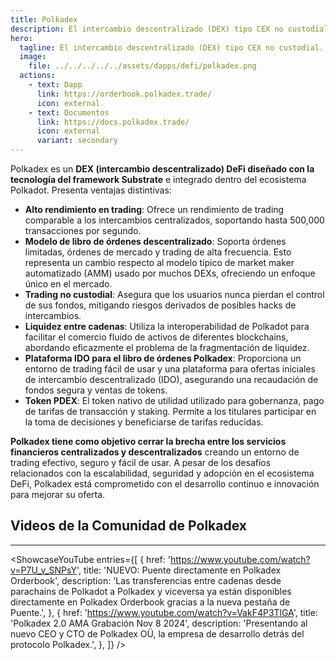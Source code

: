 ```yaml
---
title: Polkadex
description: El intercambio descentralizado (DEX) tipo CEX no custodial para DotSama y más allá.
hero:
  tagline: El intercambio descentralizado (DEX) tipo CEX no custodial.
  image: 
    file: ../../../../../assets/dapps/defi/polkadex.png
  actions:
    - text: Dapp
      link: https://orderbook.polkadex.trade/
      icon: external
    - text: Documentos
      link: https://docs.polkadex.trade/
      icon: external
      variant: secondary
---
```



Polkadex es un **DEX (intercambio descentralizado) DeFi diseñado con la tecnología del framework Substrate** e integrado dentro del ecosistema Polkadot. Presenta ventajas distintivas:
- **Alto rendimiento en trading**: Ofrece un rendimiento de trading comparable a los intercambios centralizados, soportando hasta 500,000 transacciones por segundo.
- **Modelo de libro de órdenes descentralizado**: Soporta órdenes limitadas, órdenes de mercado y trading de alta frecuencia. Esto representa un cambio respecto al modelo típico de market maker automatizado (AMM) usado por muchos DEXs, ofreciendo un enfoque único en el mercado.
- **Trading no custodial**: Asegura que los usuarios nunca pierdan el control de sus fondos, mitigando riesgos derivados de posibles hacks de intercambios.
- **Liquidez entre cadenas**: Utiliza la interoperabilidad de Polkadot para facilitar el comercio fluido de activos de diferentes blockchains, abordando eficazmente el problema de la fragmentación de liquidez.
- **Plataforma IDO para el libro de órdenes Polkadex**: Proporciona un entorno de trading fácil de usar y una plataforma para ofertas iniciales de intercambio descentralizado (IDO), asegurando una recaudación de fondos segura y ventas de tokens.
- **Token PDEX**: El token nativo de utilidad utilizado para gobernanza, pago de tarifas de transacción y staking. Permite a los titulares participar en la toma de decisiones y beneficiarse de tarifas reducidas.

**Polkadex tiene como objetivo cerrar la brecha entre los servicios financieros centralizados y descentralizados** creando un entorno de trading efectivo, seguro y fácil de usar. A pesar de los desafíos relacionados con la escalabilidad, seguridad y adopción en el ecosistema DeFi, Polkadex está comprometido con el desarrollo continuo e innovación para mejorar su oferta.

## Videos de la Comunidad de Polkadex
------------
<ShowcaseYouTube
  entries={[
    {
      href: 'https://www.youtube.com/watch?v=P7U_v_SNPsY',
      title: 'NUEVO: Puente directamente en Polkadex Orderbook',
      description: 'Las transferencias entre cadenas desde parachains de Polkadot a Polkadex y viceversa ya están disponibles directamente en Polkadex Orderbook gracias a la nueva pestaña de Puente.',
    },
        {
      href: 'https://www.youtube.com/watch?v=VakF4P3TlGA',
      title: 'Polkadex 2.0 AMA Grabación Nov 8 2024',
      description: 'Presentando al nuevo CEO y CTO de Polkadex OÜ, la empresa de desarrollo detrás del protocolo Polkadex.',
    },
  ]} />
